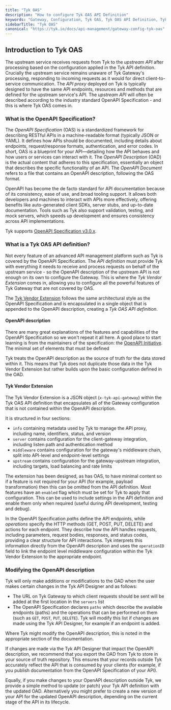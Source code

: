 ```yaml
---
title: "Tyk OAS"
description: "How to configure Tyk OAS API Definition"
keywords: "Gateway, Configuration, Tyk OAS, Tyk OAS API Definition, Tyk OAS API Definition Object"
sidebarTitle: "Tyk OAS"
canonical: "https://tyk.io/docs/api-management/gateway-config-tyk-oas"
---
```



## Introduction to Tyk OAS

The upstream service receives requests from Tyk to the *upstream API* after processing based on the configuration applied in the Tyk API definition. Crucially the upstream service remains unaware of Tyk Gateway's processing, responding to incoming requests as it would for direct client-to-service communication. The *API proxy* deployed on Tyk is typically designed to have the same API endpoints, resources and methods that are defined for the upstream service's API. The *upstream API* will often be described according to the industry standard OpenAPI Specification - and this is where Tyk OAS comes in.

### What is the OpenAPI Specification?

The *OpenAPI Specification* (OAS) is a standardized framework for describing RESTful APIs in a machine-readable format (typically JSON or YAML). It defines how APIs should be documented, including details about endpoints, request/response formats, authentication, and error codes. In short, OAS is a blueprint for your API—detailing how the API behaves and how users or services can interact with it. The *OpenAPI Description* (OAD) is the actual content that adheres to this specification, essentially an object that describes the specific functionality of an API. The *OpenAPI Document* refers to a file that contains an OpenAPI description, following the OAS format.

OpenAPI has become the de facto standard for API documentation because of its consistency, ease of use, and broad tooling support. It allows both developers and machines to interact with APIs more effectively, offering benefits like auto-generated client SDKs, server stubs, and up-to-date documentation. Tools such as Tyk also support validation, testing, and mock servers, which speeds up development and ensures consistency across API implementations.

Tyk supports [OpenAPI Specification v3.0.x](https://spec.openapis.org/oas/v3.0.3).

### What is a Tyk OAS API definition?

Not every feature of an advanced API management platform such as Tyk is covered by the OpenAPI Specification. The *API definition* must provide Tyk with everything it needs to receive and process requests on behalf of the upstream service - so the OpenAPI description of the upstream API is not enough on its own to configure the Gateway. This is where the *Tyk Vendor Extension* comes in, allowing you to configure all the powerful features of Tyk Gateway that are not covered by OAS.

The [Tyk Vendor Extension](/nightly/#tyk-vendor-extension) follows the same architectural style as the OpenAPI Specification and is encapsulated in a single object that is appended to the OpenAPI description, creating a *Tyk OAS API definition*.

#### OpenAPI description

There are many great explanations of the features and capabilities of the OpenAPI Specification so we won't repeat it all here. A good place to start learning is from the maintainers of the specification: the [OpenAPI Initiative](https://learn.openapis.org/). The minimal set of elements that must be defined

Tyk treats the OpenAPI description as the source of truth for the data stored within it. This means that Tyk does not duplicate those data in the Tyk Vendor Extension but rather builds upon the basic configuration defined in the OAD.

#### Tyk Vendor Extension

The Tyk Vendor Extension is a JSON object (`x-tyk-api-gateway`) within the Tyk OAS API definition that encapsulates all of the Gateway configuration that is not contained within the OpenAPI description.

It is structured in four sections:

- `info` containing metadata used by Tyk to manage the API proxy, including name, identifiers, status, and version
- `server` contains configuration for the client-gateway integration, including listen path and authentication method
- `middleware` contains configuration for the gateway's middleware chain, split into API-level and endpoint-level settings
- `upstream` contains configuration for the gateway-upstream integration, including targets, load balancing and rate limits

The extension has been designed, as has OAS, to have minimal content so if a feature is not required for your API (for example, payload transformation) then this can be omitted from the API definition. Most features have an `enabled` flag which must be set for Tyk to apply that configuration. This can be used to include settings in the API definition and enable them only when required (useful during API development, testing and debug).

In the OpenAPI Specification *paths* define the API endpoints, while *operations* specify the HTTP methods (GET, POST, PUT, DELETE) and actions for each endpoint. They describe how the API handles requests, including parameters, request bodies, responses, and status codes, providing a clear structure for API interactions. Tyk interprets this information directly from the OpenAPI description and uses the `operationID` field to link the endpoint level middleware configuration within the Tyk Vendor Extension to the appropriate endpoint.

### Modifying the OpenAPI description

Tyk will only make additions or modifications to the OAD when the user makes certain changes in the Tyk API Designer and as follows:

- The URL on Tyk Gateway to which client requests should be sent will be added at the first location in the `servers` list
- The OpenAPI Specification declares `paths` which describe the available endpoints (paths) and the operations that can be performed on them (such as `GET`, `POST`, `PUT`, `DELETE`). Tyk will modify this list if changes are made using the Tyk API Designer, for example if an endpoint is added.

Where Tyk might modify the OpenAPI description, this is noted in the appropriate section of the documentation.

If changes are made via the Tyk API Designer that impact the OpenAPI description, we recommend that you export the OAD from Tyk to store in your source of truth repository. This ensures that your records outside Tyk accurately reflect the API that is consumed by your clients (for example, if you publish documentation from the OpenAPI Specification of your API).

Equally, if you make changes to your OpenAPI description outside Tyk, we provide a simple method to update (or patch) your Tyk API definition with the updated OAD. Alternatively you might prefer to create a new version of your API for the updated OpenAPI description, depending on the current stage of the API in its lifecycle.


<XTykGateway/>

